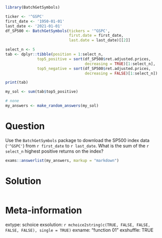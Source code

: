 ```r
library(BatchGetSymbols)

ticker <- '^GSPC'
first_date <- '1950-01-01'
last_date <- '2021-01-01'
df_SP500 <- BatchGetSymbols(tickers = '^GSPC', 
                            first.date = first_date,
                            last.date = last_date)[[2]]

select_n <- 5
tab <- dplyr::tibble(position = 1:select_n,
              top5_positive = sort(df_SP500$ret.adjusted.prices, 
                                   decreasing = TRUE)[1:select_n],
              top5_negative = sort(df_SP500$ret.adjusted.prices, 
                                   decreasing = FALSE)[1:select_n])

print(tab)

my_sol <- sum(tab$top5_positive)
```

```r
# none
my_answers <- make_random_answers(my_sol)
```

Question
========

Use the `BatchGetSymbols` package to download the SP500 index data (`'^GSPC'`) from `r first_date` to `r last_date`. What is the sum of the `r select_n` highest positive returns on the index?

```r
exams::answerlist(my_answers, markup = "markdown")
```

Solution
================

```r
```


Meta-information
================
extype: schoice
exsolution: `r mchoice2string(c(TRUE, FALSE, FALSE, FALSE, FALSE), single = TRUE)`
exname: "function 01"
exshuffle: TRUE

